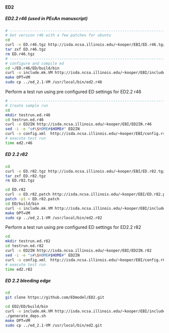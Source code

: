 #### ED2 {#inst-ed2}

##### ED2.2 r46 (used in PEcAn manuscript)

```bash
# ----------------------------------------------------------------------
# Get version r46 with a few patches for ubuntu
cd
curl -o ED.r46.tgz http://isda.ncsa.illinois.edu/~kooper/EBI/ED.r46.tgz
tar zxf ED.r46.tgz
rm ED.r46.tgz
# ----------------------------------------------------------------------
# configure and compile ed
cd ~/ED.r46/ED/build/bin
curl -o include.mk.VM http://isda.ncsa.illinois.edu/~kooper/EBI/include.mk.opt.`uname -s`
make OPT=VM
sudo cp ../ed_2.1-VM /usr/local/bin/ed2.r46
```

Perform a test run using pre configured ED settings for ED2.2 r46

```bash
# ----------------------------------------------------------------------
# Create sample run
cd
mkdir testrun.ed.r46
cd testrun.ed.r46
curl -o ED2IN http://isda.ncsa.illinois.edu/~kooper/EBI/ED2IN.r46
sed -i -e "s#\$HOME#$HOME#" ED2IN
curl -o config.xml  http://isda.ncsa.illinois.edu/~kooper/EBI/config.r46.xml
# execute test run
time ed2.r46
```

##### ED 2.2 r82

```bash
cd
curl -o ED.r82.tgz http://isda.ncsa.illinois.edu/~kooper/EBI/ED.r82.tgz
tar zxf ED.r82.tgz
rm ED.r82.tgz

cd ED.r82
curl -o ED.r82.patch http://isda.ncsa.illinois.edu/~kooper/EBI/ED.r82.patch
patch -p1 < ED.r82.patch
cd ED/build/bin
curl -o include.mk.VM http://isda.ncsa.illinois.edu/~kooper/EBI/include.mk.opt.`uname -s`
make OPT=VM
sudo cp ../ed_2.1-VM /usr/local/bin/ed2.r82
```

Perform a test run using pre configured ED settings for ED2.2 r82

```bash
cd
mkdir testrun.ed.r82
cd testrun.ed.r82
curl -o ED2IN http://isda.ncsa.illinois.edu/~kooper/EBI/ED2IN.r82
sed -i -e "s#\$HOME#$HOME#" ED2IN
curl -o config.xml  http://isda.ncsa.illinois.edu/~kooper/EBI/config.r82.xml
# execute test run
time ed2.r82
```

##### ED 2.2 bleeding edge

```bash
cd
git clone https://github.com/EDmodel/ED2.git

cd ED2/ED/build/bin
curl -o include.mk.VM http://isda.ncsa.illinois.edu/~kooper/EBI/include.mk.opt.`uname -s`
./generate_deps.sh
make OPT=VM
sudo cp ../ed_2.1-VM /usr/local/bin/ed2.git
```

